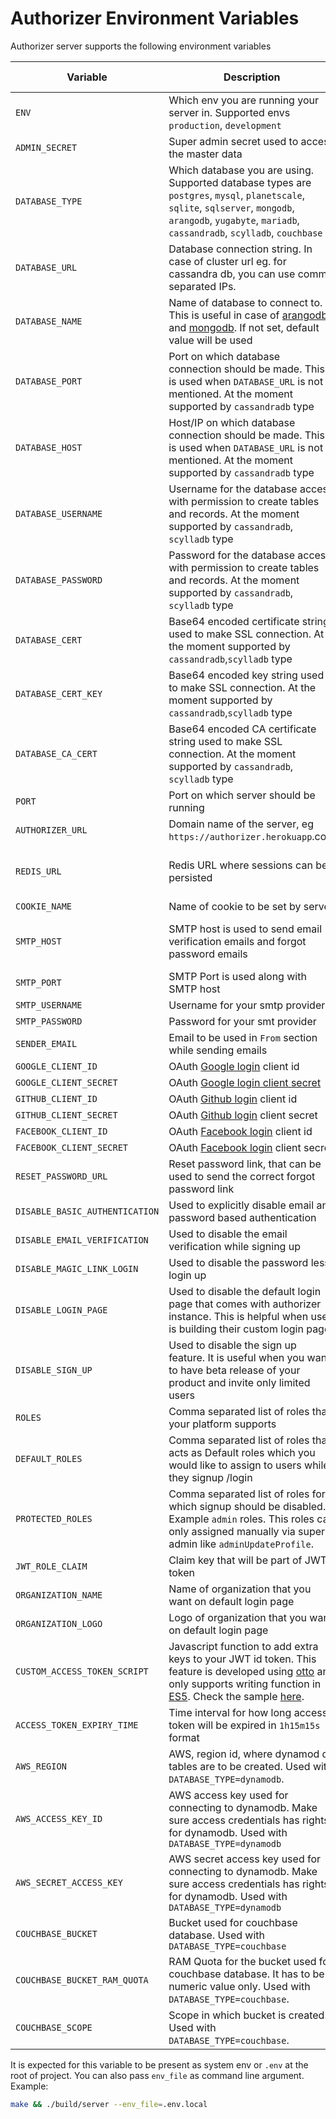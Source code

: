 # Authorizer Environment Variables

Authorizer server supports the following environment variables

| Variable                       | Description                                                                                                                                                                                                                                                                                                                    | Required | Default Value                                             |
| ------------------------------ | ------------------------------------------------------------------------------------------------------------------------------------------------------------------------------------------------------------------------------------------------------------------------------------------------------------------------------ | -------- | --------------------------------------------------------- |
| `ENV`                          | Which env you are running your server in. Supported envs `production`, `development`                                                                                                                                                                                                                                           | true     | `production`                                              |
| `ADMIN_SECRET`                 | Super admin secret used to access the master data                                                                                                                                                                                                                                                                              | true     |                                                           |
| `DATABASE_TYPE`                | Which database you are using. Supported database types are `postgres`, `mysql`, `planetscale`, `sqlite`, `sqlserver`, `mongodb`, `arangodb`, `yugabyte`, `mariadb`, `cassandradb`, `scylladb`, `couchbase`                                                                                                                     | true     |                                                           |
| `DATABASE_URL`                 | Database connection string. In case of cluster url eg. for cassandra db, you can use comma separated IPs.                                                                                                                                                                                                                      | true     |                                                           |
| `DATABASE_NAME`                | Name of database to connect to. This is useful in case of [arangodb](https://www.arangodb.com/) and [mongodb](https://www.mongodb.com/). If not set, default value will be used                                                                                                                                                | false    | `authorizer`                                              |
| `DATABASE_PORT`                | Port on which database connection should be made. This is used when `DATABASE_URL` is not mentioned. At the moment supported by `cassandradb` type                                                                                                                                                                             | false    |                                                           |
| `DATABASE_HOST`                | Host/IP on which database connection should be made. This is used when `DATABASE_URL` is not mentioned. At the moment supported by `cassandradb` type                                                                                                                                                                          | false    |                                                           |
| `DATABASE_USERNAME`            | Username for the database access with permission to create tables and records. At the moment supported by `cassandradb`, `scylladb` type                                                                                                                                                                                       | false    |                                                           |
| `DATABASE_PASSWORD`            | Password for the database access with permission to create tables and records. At the moment supported by `cassandradb`, `scylladb` type                                                                                                                                                                                       | false    |                                                           |
| `DATABASE_CERT`                | Base64 encoded certificate string used to make SSL connection. At the moment supported by `cassandradb`,`scylladb` type                                                                                                                                                                                                        | false    |                                                           |
| `DATABASE_CERT_KEY`            | Base64 encoded key string used to make SSL connection. At the moment supported by `cassandradb`,`scylladb` type                                                                                                                                                                                                                | false    |                                                           |
| `DATABASE_CA_CERT`             | Base64 encoded CA certificate string used to make SSL connection. At the moment supported by `cassandradb`, `scylladb` type                                                                                                                                                                                                    | false    |                                                           |
| `PORT`                         | Port on which server should be running                                                                                                                                                                                                                                                                                         | true     | 8080                                                      |
| `AUTHORIZER_URL`               | Domain name of the server, eg `https://authorizer.herokuapp`.com                                                                                                                                                                                                                                                               | false    |                                                           |
| `REDIS_URL`                    | Redis URL where sessions can be persisted                                                                                                                                                                                                                                                                                      | false    | sessions will be stored in memory                         |
| `COOKIE_NAME`                  | Name of cookie to be set by server                                                                                                                                                                                                                                                                                             | true     | authorizer                                                |
| `SMTP_HOST`                    | SMTP host is used to send email verification emails and forgot password emails                                                                                                                                                                                                                                                 | false    | If not set email sending can fail                         |
| `SMTP_PORT`                    | SMTP Port is used along with SMTP host                                                                                                                                                                                                                                                                                         | false    |                                                           |
| `SMTP_USERNAME`                | Username for your smtp provider                                                                                                                                                                                                                                                                                                | false    |                                                           |
| `SMTP_PASSWORD`                | Password for your smt provider                                                                                                                                                                                                                                                                                                 | false    |                                                           |
| `SENDER_EMAIL`                 | Email to be used in `From` section while sending emails                                                                                                                                                                                                                                                                        | false    |                                                           |
| `GOOGLE_CLIENT_ID`             | OAuth [Google login](https://developers.google.com/identity/sign-in/web/sign-in) client id                                                                                                                                                                                                                                     | false    |                                                           |
| `GOOGLE_CLIENT_SECRET`         | OAuth [Google login client secret](https://developers.google.com/identity/sign-in/web/sign-in)                                                                                                                                                                                                                                 | false    |                                                           |
| `GITHUB_CLIENT_ID`             | OAuth [Github login](https://docs.github.com/en/rest/guides/basics-of-authentication) client id                                                                                                                                                                                                                                | false    |                                                           |
| `GITHUB_CLIENT_SECRET`         | OAuth [Github login](https://docs.github.com/en/rest/guides/basics-of-authentication) client secret                                                                                                                                                                                                                            | false    |
| `FACEBOOK_CLIENT_ID`           | OAuth [Facebook login](https://docs.github.com/en/rest/guides/basics-of-authentication) client id                                                                                                                                                                                                                              | false    |                                                           |
| `FACEBOOK_CLIENT_SECRET`       | OAuth [Facebook login](https://docs.github.com/en/rest/guides/basics-of-authentication) client secret                                                                                                                                                                                                                          | false    |                                                           |
| `RESET_PASSWORD_URL`           | Reset password link, that can be used to send the correct forgot password link                                                                                                                                                                                                                                                 | true     | `/reset-password`                                         |
| `DISABLE_BASIC_AUTHENTICATION` | Used to explicitly disable email and password based authentication                                                                                                                                                                                                                                                             | false    | false                                                     |
| `DISABLE_EMAIL_VERIFICATION`   | Used to disable the email verification while signing up                                                                                                                                                                                                                                                                        | false    | false                                                     |
| `DISABLE_MAGIC_LINK_LOGIN`     | Used to disable the password less login up                                                                                                                                                                                                                                                                                     | false    | false                                                     |
| `DISABLE_LOGIN_PAGE`           | Used to disable the default login page that comes with authorizer instance. This is helpful when user is building their custom login page                                                                                                                                                                                      | false    | false                                                     |
| `DISABLE_SIGN_UP`              | Used to disable the sign up feature. It is useful when you want to have beta release of your product and invite only limited users                                                                                                                                                                                             | false    | false                                                     |
| `ROLES`                        | Comma separated list of roles that your platform supports                                                                                                                                                                                                                                                                      | true     | `user,admin`                                              |
| `DEFAULT_ROLES`                | Comma separated list of roles that acts as Default roles which you would like to assign to users while they signup /login                                                                                                                                                                                                      | true     | `[user]`                                                  |
| `PROTECTED_ROLES`              | Comma separated list of roles for which signup should be disabled. Example `admin` roles. This roles can only assigned manually via super admin like `adminUpdateProfile`.                                                                                                                                                     | false    |                                                           |
| `JWT_ROLE_CLAIM`               | Claim key that will be part of JWT token                                                                                                                                                                                                                                                                                       | true     | `role`                                                    |
| `ORGANIZATION_NAME`            | Name of organization that you want on default login page                                                                                                                                                                                                                                                                       | false    | `Authorizer`                                              |
| `ORGANIZATION_LOGO`            | Logo of organization that you want on default login page                                                                                                                                                                                                                                                                       | false    | [Authorizer Logo](https://authorizer.dev/images/logo.png) |
| `CUSTOM_ACCESS_TOKEN_SCRIPT`   | Javascript function to add extra keys to your JWT id token. This feature is developed using [otto](https://github.com/robertkrimen/otto) and only supports writing function in [ES5](https://en.wikipedia.org/wiki/ECMAScript). Check the sample [here](https://github.com/authorizerdev/authorizer/blob/main/.env.sample#L3). | false    |
| `ACCESS_TOKEN_EXPIRY_TIME`     | Time interval for how long access token will be expired in `1h15m15s` format                                                                                                                                                                                                                                                   | false    | `30m`                                                     |
| `AWS_REGION`                   | AWS, region id, where dynamod db tables are to be created. Used with `DATABASE_TYPE=dynamodb`.                                                                                                                                                                                                                                 | false    | -                                                         |
| `AWS_ACCESS_KEY_ID`            | AWS access key used for connecting to dynamodb. Make sure access credentials has rights for dynamodb. Used with `DATABASE_TYPE=dynamodb`                                                                                                                                                                                       | false    | -                                                         |
| `AWS_SECRET_ACCESS_KEY`        | AWS secret access key used for connecting to dynamodb. Make sure access credentials has rights for dynamodb. Used with `DATABASE_TYPE=dynamodb`                                                                                                                                                                                | false    | -                                                         |
| `COUCHBASE_BUCKET`             | Bucket used for couchbase database. Used with `DATABASE_TYPE=couchbase`                                                                                                                                                                                                                                                        | false    | `authorizer`                                              |
| `COUCHBASE_BUCKET_RAM_QUOTA`   | RAM Quota for the bucket used for couchbase database. It has to be numeric value only. Used with `DATABASE_TYPE=couchbase`.                                                                                                                                                                                                    | false    | `1000`                                                    |
| `COUCHBASE_SCOPE`              | Scope in which bucket is created. Used with `DATABASE_TYPE=couchbase`.                                                                                                                                                                                                                                                         | false    | `_default`                                                |

It is expected for this variable to be present as system env or `.env` at the root of project. You can also pass `env_file` as command line argument. Example:

```sh
make && ./build/server --env_file=.env.local
```
